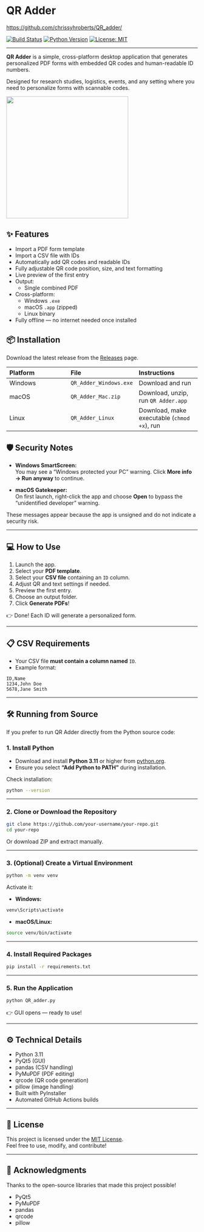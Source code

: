# QR Adder

<https://github.com/chrissyhroberts/QR_adder/>

[![Build Status](https://github.com/chrissyhroberts/QR_adder/actions/workflows/build.yml/badge.svg)](https://github.com/chrissyhroberts/QR_adder/actions) [![Python Version](https://img.shields.io/badge/python-3.11%2B-blue.svg)](https://www.python.org/) [![License: MIT](https://img.shields.io/badge/License-MIT-yellow.svg)](LICENSE)

------------------------------------------------------------------------

**QR Adder** is a simple, cross-platform desktop application that generates personalized PDF forms with embedded QR codes and human-readable ID numbers.

Designed for research studies, logistics, events, and any setting where you need to personalize forms with scannable codes.

![](images/clipboard-2432796165.png){width="321"}

## ✨ Features

-   Import a PDF form template
-   Import a CSV file with IDs
-   Automatically add QR codes and readable IDs
-   Fully adjustable QR code position, size, and text formatting
-   Live preview of the first entry
-   Output:
    -   Single combined PDF
-   Cross-platform:
    -   Windows `.exe`
    -   macOS `.app` (zipped)
    -   Linux binary
-   Fully offline — no internet needed once installed

## 📦 Installation

Download the latest release from the [Releases](https://github.com/chrissyhroberts/QR_adder/releases) page.

| Platform | File | Instructions |
|:-----------------------|:-----------------------|:-----------------------|
| Windows | `QR_Adder_Windows.exe` | Download and run |
| macOS | `QR_Adder_Mac.zip` | Download, unzip, run `QR Adder.app` |
| Linux | `QR_Adder_Linux` | Download, make executable (`chmod +x`), run |

## 🛡 Security Notes

-   **Windows SmartScreen:**\
    You may see a "Windows protected your PC" warning. Click **More info → Run anyway** to continue.

-   **macOS Gatekeeper:**\
    On first launch, right-click the app and choose **Open** to bypass the "unidentified developer" warning.

These messages appear because the app is unsigned and do not indicate a security risk.

------------------------------------------------------------------------

## 💻 How to Use

1.  Launch the app.
2.  Select your **PDF template**.
3.  Select your **CSV file** containing an `ID` column.
4.  Adjust QR and text settings if needed.
5.  Preview the first entry.
6.  Choose an output folder.
7.  Click **Generate PDFs**!

👉 Done! Each ID will generate a personalized form.

------------------------------------------------------------------------

## 📋 CSV Requirements

-   Your CSV file **must contain a column named** `ID`.
-   Example format:

``` csv
ID,Name
1234,John Doe
5678,Jane Smith
```

------------------------------------------------------------------------

## 🛠️ Running from Source

If you prefer to run QR Adder directly from the Python source code:

### 1. Install Python

-   Download and install **Python 3.11** or higher from [python.org](https://www.python.org/downloads/).
-   Ensure you select **"Add Python to PATH"** during installation.

Check installation:

``` bash
python --version
```

------------------------------------------------------------------------

### 2. Clone or Download the Repository

``` bash
git clone https://github.com/your-username/your-repo.git
cd your-repo
```

Or download ZIP and extract manually.

------------------------------------------------------------------------

### 3. (Optional) Create a Virtual Environment

``` bash
python -m venv venv
```

Activate it:

-   **Windows:**

``` bash
venv\Scripts\activate
```

-   **macOS/Linux:**

``` bash
source venv/bin/activate
```

------------------------------------------------------------------------

### 4. Install Required Packages

``` bash
pip install -r requirements.txt
```

------------------------------------------------------------------------

### 5. Run the Application

``` bash
python QR_adder.py
```

👉 GUI opens — ready to use!

------------------------------------------------------------------------

## ⚙️ Technical Details

-   Python 3.11
-   PyQt5 (GUI)
-   pandas (CSV handling)
-   PyMuPDF (PDF editing)
-   qrcode (QR code generation)
-   pillow (image handling)
-   Built with PyInstaller
-   Automated GitHub Actions builds

------------------------------------------------------------------------

## 📜 License

This project is licensed under the [MIT License](LICENSE).\
Feel free to use, modify, and contribute!

------------------------------------------------------------------------

## 🙏 Acknowledgments

Thanks to the open-source libraries that made this project possible!

-   PyQt5
-   PyMuPDF
-   pandas
-   qrcode
-   pillow
